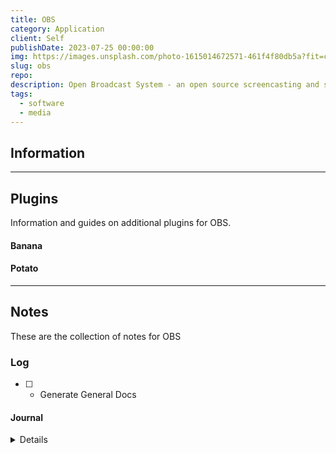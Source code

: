 ```yaml
---
title: OBS
category: Application
client: Self
publishDate: 2023-07-25 00:00:00
img: https://images.unsplash.com/photo-1615014672571-461f4f80db5a?fit=crop&w=1400&h=700&q=75
slug: obs
repo:
description: Open Broadcast System - an open source screencasting and streaming application.
tags:
  - software
  - media
---
```



<MDXLayer title={frontmatter.title} description={frontmatter.description}>
<Widget img={frontmatter.img} skeleton={false}>
<MDXJS>


## Information

---

## Plugins

Information and guides on additional plugins for OBS.


#### Banana 

#### Potato

---


## Notes

These are the collection of notes for OBS

### Log

- [ ] - Generate General Docs

#### Journal

<Details data="2023-07-25">

- General Documentation for OBS 

</Details>

</MDXJS>
</Widget>
</MDXLayer>